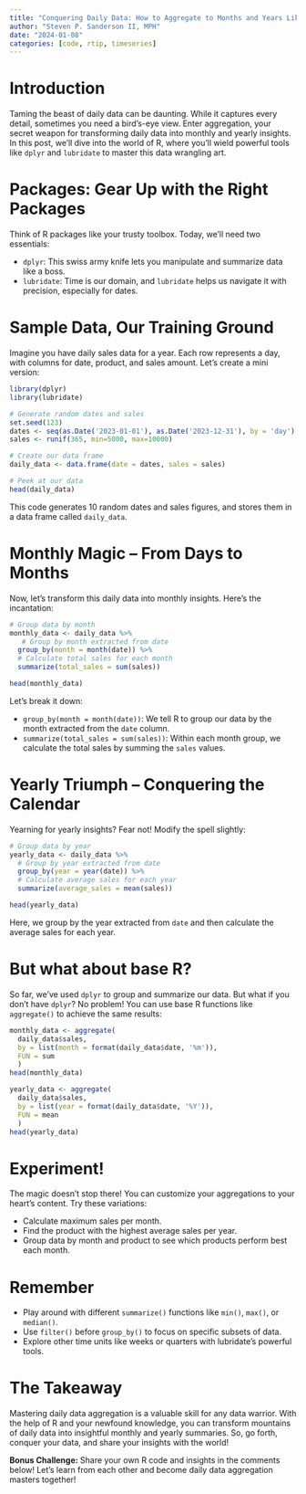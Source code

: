 ```yaml
---
title: "Conquering Daily Data: How to Aggregate to Months and Years Like a Pro in R"
author: "Steven P. Sanderson II, MPH"
date: "2024-01-08"
categories: [code, rtip, timeseries]
---
```


# Introduction

Taming the beast of daily data can be daunting. While it captures every detail, sometimes you need a bird's-eye view. Enter aggregation, your secret weapon for transforming daily data into monthly and yearly insights. In this post, we'll dive into the world of R, where you'll wield powerful tools like `dplyr` and `lubridate` to master this data wrangling art.

# Packages: Gear Up with the Right Packages

Think of R packages like your trusty toolbox. Today, we'll need two essentials:

*   `dplyr`: This swiss army knife lets you manipulate and summarize data like a boss.
* `lubridate`: Time is our domain, and `lubridate` helps us navigate it with precision, especially for dates.

# Sample Data, Our Training Ground

Imagine you have daily sales data for a year. Each row represents a day, with columns for date, product, and sales amount. Let's create a mini version:

```r
library(dplyr)
library(lubridate)

# Generate random dates and sales
set.seed(123)
dates <- seq(as.Date('2023-01-01'), as.Date('2023-12-31'), by = 'day')
sales <- runif(365, min=5000, max=10000)

# Create our data frame
daily_data <- data.frame(date = dates, sales = sales)

# Peek at our data
head(daily_data)
```

This code generates 10 random dates and sales figures, and stores them in a data frame called `daily_data`.

# Monthly Magic – From Days to Months

Now, let's transform this daily data into monthly insights. Here's the incantation:

```r
# Group data by month
monthly_data <- daily_data %>%
   # Group by month extracted from date
  group_by(month = month(date)) %>%
  # Calculate total sales for each month
  summarize(total_sales = sum(sales))

head(monthly_data)
```

Let's break it down:

* `group_by(month = month(date))`: We tell R to group our data by the month extracted from the `date` column.
* `summarize(total_sales = sum(sales))`: Within each month group, we calculate the total sales by summing the `sales` values.

# Yearly Triumph – Conquering the Calendar

Yearning for yearly insights? Fear not! Modify the spell slightly:

```r
# Group data by year
yearly_data <- daily_data %>%
  # Group by year extracted from date
  group_by(year = year(date)) %>%
  # Calculate average sales for each year
  summarize(average_sales = mean(sales))

head(yearly_data)
```

Here, we group by the year extracted from `date` and then calculate the average sales for each year.

# But what about base R?

So far, we've used `dplyr` to group and summarize our data. But what if you don't have `dplyr`? No problem! You can use base R functions like `aggregate()` to achieve the same results:

```r
monthly_data <- aggregate(
  daily_data$sales, 
  by = list(month = format(daily_data$date, '%m')), 
  FUN = sum
  )
head(monthly_data)

yearly_data <- aggregate(
  daily_data$sales, 
  by = list(year = format(daily_data$date, '%Y')), 
  FUN = mean
  )
head(yearly_data)
```
# Experiment!

The magic doesn't stop there! You can customize your aggregations to your heart's content. Try these variations:

* Calculate maximum sales per month.
* Find the product with the highest average sales per year.
* Group data by month and product to see which products perform best each month.

# Remember

* Play around with different `summarize()` functions like `min()`, `max()`, or `median()`.
* Use `filter()` before `group_by()` to focus on specific subsets of data.
* Explore other time units like weeks or quarters with lubridate's powerful tools.

# The Takeaway

Mastering daily data aggregation is a valuable skill for any data warrior. With the help of R and your newfound knowledge, you can transform mountains of daily data into insightful monthly and yearly summaries. So, go forth, conquer your data, and share your insights with the world!

**Bonus Challenge:** Share your own R code and insights in the comments below! Let's learn from each other and become daily data aggregation masters together!
